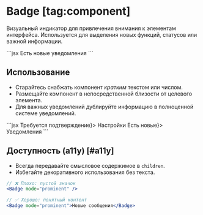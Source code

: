 <Overview group="data-display">

# Badge [tag:component]

Визуальный индикатор для привлечения внимания к элементам интерфейса.
Используется для выделения новых функций, статусов или важной информации.

</Overview>

<Playground>
  ```jsx
  <Badge>Есть новые уведомления</Badge>
  ```
</Playground>

## Использование

- Старайтесь снабжать компонент _кратким_ текстом или числом.
- Размещайте компонент в непосредственной близости от целевого элемента.
- Для важных уведомлений дублируйте информацию в полноценной системе уведомлений.

<Playground>
  ```jsx
  <Tabs selectedId="messages" layoutFillMode="shrinked">
    <TabsItem id="dialogs" after={<Badge mode="prominent">Требуется подтверждение</Badge>}>
      Настройки
    </TabsItem>
    <TabsItem id="messages" after={<Badge>Есть новые</Badge>}>
      Уведомления
    </TabsItem>
  </Tabs>
  ```
</Playground>

## Доступность (a11y) [#a11y]

- Всегда передавайте смысловое содержимое в `children`.
- Избегайте декоративного использования без текста.

```jsx
// ❌ Плохо: пустой значок
<Badge mode="prominent" />

// ✅ Хорошо: понятный контент
<Badge mode="prominent">Новые сообщения</Badge>
```
